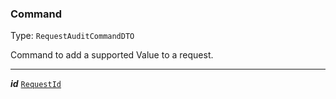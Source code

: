 


### Command

Type: `RequestAuditCommandDTO`

Command to add a supported Value to a request.



---

***id*** [`RequestId`](#requestid)
